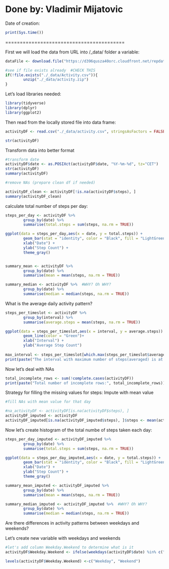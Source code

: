 
Done by: Vladimir Mijatovic
=========================================

Date of creation:
```r
print(Sys.time())
```


=========================================

First we will load the data from URL into /_data/ folder a variable:

```r
dataFile <- download.file("https://d396qusza40orc.cloudfront.net/repdata%2Fdata%2Factivity.zip", "./_data/Activity.zip")

#see if file exists already  #CHECK THIS
if(!file.exists("./_data/Activity.csv")){
        unzip("./_data/activity.zip")
}
```

Let's load libraries needed:
```r
library(tidyverse)
library(dplyr)
library(ggplot2)

```



Then read from the locally stored file into data frame:

```r

activityDF <- read.csv("./_data/activity.csv", stringsAsFactors = FALSE)

str(activityDF)
```

Transform data into better format

```r
#transform date
activityDF$date <- as.POSIXct(activityDF$date, "%Y-%m-%d", tz="CET")
str(activityDF)
summary(activityDF)

#remove NAs (prepare clean df if needed)

activityDF_clean <- activityDF[!is.na(activityDF$steps), ]
summary(activityDF_clean)

```

calculate total number of steps per day:

```r

steps_per_day <- activityDF %>% 
        group_by(date) %>% 
        summarise(total.steps = sum(steps, na.rm = TRUE))

ggplot(data = steps_per_day,aes(x = date, y = total.steps)) +
        geom_bar(stat = "identity", color = "Black", fill = "LightGreen") +
        xlab("Date") +
        ylab("Step Count") +
        theme_gray()


summary_mean <- activityDF %>%  
        group_by(date) %>% 
        summarise(mean = mean(steps, na.rm = TRUE))

summary_median <- activityDF %>%  #WHY? Oh WHY? 
        group_by(date) %>% 
        summarise(median = median(steps, na.rm = TRUE))


```


What is the average daily activity pattern?

```r

steps_per_timeslot <- activityDF %>% 
        group_by(interval) %>% 
        summarise(average.steps = mean(steps, na.rm = TRUE))

ggplot(data = steps_per_timeslot,aes(x = interval, y = average.steps)) +
        geom_line(color = "Green")+
        xlab("Interval") +
        ylab("Average Step Count") 
        
max_interval <- steps_per_timeslot[which.max(steps_per_timeslot$average.steps), ]
print(paste("The interval with maximum number of steps(averaged) is at:", max_interval[1]))


```


Now let's deal with NAs

```r

total_incomplete_rows <- sum(!complete.cases(activityDF))
print(paste("Total number of incomplete rows:", total_incomplete_rows))

```


Strategy for filling the missing values for steps: Impute with mean value

```r

#fill NAs with mean value for that day

#na_activityDF <- activityDF[is.na(activityDF$steps), ] 
activityDF_imputed <- activityDF
activityDF_imputed[is.na(activityDF_imputed$steps), ]$steps <- mean(activityDF_imputed$steps, na.rm = TRUE)

```


Now let's create histogram of the total numbe of steps taken each day:

```r

steps_per_day_imputed <- activityDF_imputed %>% 
        group_by(date) %>% 
        summarise(total.steps = sum(steps, na.rm = TRUE))

ggplot(data = steps_per_day_imputed,aes(x = date, y = total.steps)) +
        geom_bar(stat = "identity", color = "Black", fill = "LightGreen") +
        xlab("Date") +
        ylab("Step Count") +
        theme_gray()

summary_mean_imputed <- activityDF_imputed %>%  
        group_by(date) %>% 
        summarise(mean = mean(steps, na.rm = TRUE))

summary_median_imputed <- activityDF_imputed %>%  #WHY? Oh WHY? 
        group_by(date) %>% 
        summarise(median = median(steps, na.rm = TRUE))

```


Are there differences in activity patterns between weekdays and weekends?

Let's create new variable with weekdays and weekends

```r
#let's add column Weekday.Weekend to determine what is it
activityDF$Weekday.Weekend <- ifelse(weekdays(activityDF$date) %in% c("Monday","Tuesday","Wednesday","Thursday","Friday"), "Weekday", "Weekend")

levels(activityDF$Weekday.Weekend) <-c("Weekday", "Weekend")
                        
   
```

